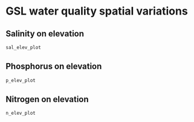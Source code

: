 # GSL water quality spatial variations {#wq-elev}

## Salinity on elevation
```r
sal_elev_plot
```

## Phosphorus on elevation
```r
p_elev_plot
```

## Nitrogen on elevation
```r
n_elev_plot
```

